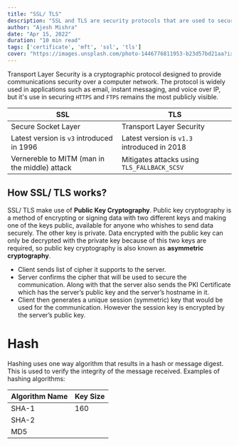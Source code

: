 ```yaml
---
title: "SSL/ TLS"
description: "SSL and TLS are security protocols that are used to secure network communications where TLS supersedes the older deprecated SSL."
author: "Ajesh Mishra"
date: "Apr 15, 2022"
duration: "10 min read"
tags: ['certificate', 'mft', 'ssl', 'tls']
cover: "https://images.unsplash.com/photo-1446776811953-b23d57bd21aa?ixlib=rb-1.2.1&ixid=MnwxMjA3fDB8MHxwaG90by1wYWdlfHx8fGVufDB8fHx8&auto=format&fit=crop&w=1472&q=80"
---
```


Transport Layer Security is a cryptographic protocol designed to provide communications security over a computer network. The protocol is widely used in applications such as email, instant messaging, and voice over IP, but it's use in securing `HTTPS` and `FTPS` remains the most publicly visible.

| SSL | TLS |
| --- | --- |
| Secure Socket Layer | Transport Layer Security |
| Latest version is `v3`  introduced in 1996 | Latest version is `v1.3` introduced in 2018 |
| Vernereble to MITM (man in the middle) attack | Mitigates attacks using `TLS_FALLBACK_SCSV` |

## How SSL/ TLS works?

SSL/ TLS make use of **Public Key Cryptography**. Public key cryptography is a method of encrypting or signing data with two different keys and making one of the keys public, available for anyone who whishes to send data securely. The other key is private. Data encrypted with the public key can only be decrypted with the private key because of this two keys are required, so public key cryptography is also known as **asymmetric cryptography**.

- Client sends list of cipher it supports to the server.
- Server confirms the cipher that will be used to secure the communication. Along with that the server also sends the PKI Certificate which has the server’s public key and the server’s hostname in it.
- Client then generates a unique session (symmetric) key that would be used for the communication. However the session key is encrypted by the server’s public key.


# Hash

Hashing uses one way algorithm that results in a hash or message digest. This is used to verify the integrity of the message received. Examples of hashing algorithms:

| Algorithm Name | Key Size |
| --- | --- |
| SHA-1 | 160 |
| SHA-2 |  |
| MD5 |  |
